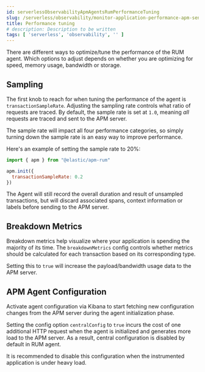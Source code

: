 ```yaml
---
id: serverlessObservabilityApmAgentsRumPerformanceTuning
slug: /serverless/observability/monitor-application-performance-apm-send-traces-to-elastic-rum-performance-tuning
title: Performance tuning
# description: Description to be written
tags: [ 'serverless', 'observability', '' ]
---
```



<div id="performance-tuning"></div>

There are different ways to optimize/tune the performance of the RUM agent. 
Which options to adjust depends on whether you are optimizing for speed, memory
usage, bandwidth or storage.

<div id="performance-sampling"></div>

## Sampling

The first knob to reach for when tuning the performance of the agent is <DocLink id="serverlessObservabilityApmAgentsRumConfigure" section="transactionsamplerate">`transactionSampleRate`</DocLink>.
Adjusting the sampling rate controls what ratio of requests are traced.
By default, the sample rate is set at `1.0`, meaning _all_ requests are traced
and sent to the APM server. 

The sample rate will impact all four performance categories,
so simply turning down the sample rate is an easy way to improve performance.

Here's an example of setting the sample rate to 20%:

```js
import { apm } from "@elastic/apm-rum"

apm.init({
  transactionSampleRate: 0.2
})
```

The Agent will still record the overall duration and result of unsampled
transactions, but will discard associated spans, context information or labels
before sending to the APM server.

<div id="performance-breakdown-metrics"></div>

## Breakdown Metrics

Breakdown metrics help visualize where your application is spending the majority of
its time. The <DocLink id="serverlessObservabilityApmAgentsRumConfigure" section="breakdownmetrics">`breakdownMetrics`</DocLink> config controls whether metrics
should be calculated for each transaction based on its corresponding type. 

Setting this to `true` will increase the payload/bandwidth usage data to
the APM server.

<div id="performance-central-config"></div>

## APM Agent Configuration 

Activate agent configuration via Kibana to start fetching new configuration
changes from the APM server during the agent initialization phase.

Setting the config option <DocLink id="serverlessObservabilityApmAgentsRumConfigure" section="centralconfig">`centralConfig`</DocLink> to `true`
incurs the cost of one additional HTTP request when the agent is 
initialized and generates more load to the APM server. As a result,
central configuration is disabled by default in RUM agent.

It is recommended to disable this configuration when the instrumented
application is under heavy load.

